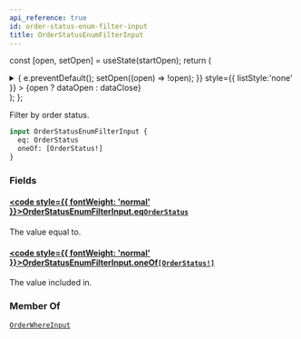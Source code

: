 ```yaml
---
api_reference: true
id: order-status-enum-filter-input
title: OrderStatusEnumFilterInput
---
```






const [open, setOpen] = useState(startOpen);
return (
<details {...(open ? { open: true } : {})} className="details" style={{ border:'none', boxShadow:'none', background:'var(--ifm-background-color)' }}>
<summary
onClick={(e) => {
e.preventDefault();
setOpen((open) => !open);
}}
style={{ listStyle:'none' }} >
{open ? dataOpen : dataClose}
</summary>
{open && children}
</details>
);
};

Filter by order status.

```graphql
input OrderStatusEnumFilterInput {
  eq: OrderStatus
  oneOf: [OrderStatus!]
}
```

### Fields

#### [<code style={{ fontWeight: 'normal' }}>OrderStatusEnumFilterInput.<b>eq</b></code>](#)<Bullet />[`OrderStatus`](../../../api-reference/orders/enums/order-status.mdx) <Badge class="badge badge--secondary" text="enum"/> <Badge class="badge badge--secondary" text="orders"/>

The value equal to.

#### [<code style={{ fontWeight: 'normal' }}>OrderStatusEnumFilterInput.<b>oneOf</b></code>](#)<Bullet />[`[OrderStatus!]`](../../../api-reference/orders/enums/order-status.mdx) <Badge class="badge badge--secondary" text="list"/> <Badge class="badge badge--secondary" text="enum"/> <Badge class="badge badge--secondary" text="orders"/>

The value included in.

### Member Of

[`OrderWhereInput`](../../../api-reference/orders/inputs/order-where-input.mdx) <Badge class="badge badge--secondary" text="input"/>
